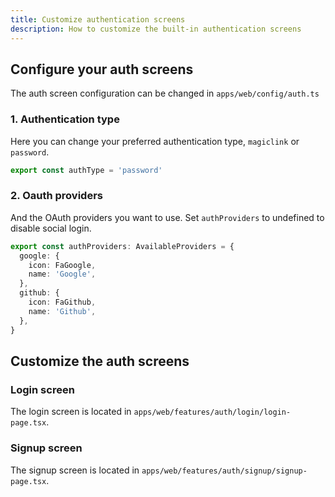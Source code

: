 ```yaml
---
title: Customize authentication screens
description: How to customize the built-in authentication screens
---
```


## Configure your auth screens

The auth screen configuration can be changed in `apps/web/config/auth.ts`

### 1. Authentication type

Here you can change your preferred authentication type, `magiclink` or `password`.

```ts
export const authType = 'password'
```

### 2. Oauth providers

And the OAuth providers you want to use. Set `authProviders` to undefined to disable social login.

```ts
export const authProviders: AvailableProviders = {
  google: {
    icon: FaGoogle,
    name: 'Google',
  },
  github: {
    icon: FaGithub,
    name: 'Github',
  },
}
```

## Customize the auth screens

### Login screen

The login screen is located in `apps/web/features/auth/login/login-page.tsx`.

### Signup screen

The signup screen is located in `apps/web/features/auth/signup/signup-page.tsx`.
